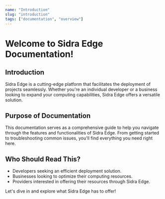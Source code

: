```yaml
---
name: "Introduction"
slug: "introduction"
tags: ["documentation", "overview"]
---
```


# Welcome to Sidra Edge Documentation!

## Introduction

Sidra Edge is a cutting-edge platform that facilitates the deployment of projects seamlessly. Whether you're an individual developer or a business looking to expand your computing capabilities, Sidra Edge offers a versatile solution.

## Purpose of Documentation

This documentation serves as a comprehensive guide to help you navigate through the features and functionalities of Sidra Edge. From getting started to troubleshooting common issues, you'll find everything you need right here.

## Who Should Read This?

- Developers seeking an efficient deployment solution.
- Businesses looking to optimize their computing resources.
- Providers interested in offering their resources through Sidra Edge.

Let's dive in and explore what Sidra Edge has to offer!
